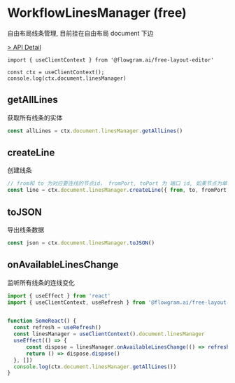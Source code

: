 # WorkflowLinesManager (free)

自由布局线条管理, 目前挂在自由布局 document 下边

[> API Detail](https://flowgram.aiauto-docs/free-layout-core/classes/WorkflowLinesManager.html)

```
import { useClientContext } from '@flowgram.ai/free-layout-editor'

const ctx = useClientContext();
console.log(ctx.document.linesManager)
```

## getAllLines

获取所有线条的实体

```ts pure
const allLines = ctx.document.linesManager.getAllLines()

```

## createLine

创建线条
```ts pure
// from和 to 为对应要连线的节点id， fromPort, toPort 为 端口 id, 如果节点为单个端口可以不指定
const line = ctx.document.linesManager.createLine({ from, to, fromPort, toPort })
```

## toJSON

导出线条数据

```ts pure
const json = ctx.document.linesManager.toJSON()
```

## onAvailableLinesChange

监听所有线条的连线变化

```ts pure
import { useEffect } from 'react'
import { useClientContext, useRefresh } from '@flowgram.ai/free-layout-editor'


function SomeReact() {
  const refresh = useRefresh()
  const linesManager = useClientContext().document.linesManager
  useEffect(() => {
      const dispose = linesManager.onAvailableLinesChange(() => refresh())
      return () => dispose.dispose()
  }, [])
  console.log(ctx.document.linesManager.getAllLines())
}
```
